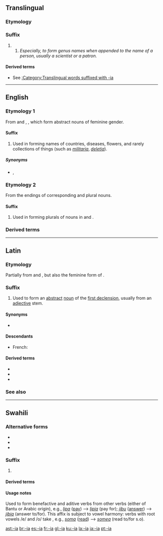 {{also|Appendix:Variations of "ia"}}
==Translingual==

===Etymology===
{{rfe|lang=mul}}

===Suffix===
{{head|mul|suffix}}

# {{non-gloss definition|lang=mul|Used to form taxonomic names}}
## ''Especially, to form genus names when appended to the name of a person, usually a scientist or a patron.''

====Derived terms====
* See [[:Category:Translingual words suffixed with -ia]]

----

==English==

===Etymology 1===
From {{etyl|la|en}} {{term|-ia|lang=la}} and {{etyl|grc|en}} {{term|-ία|lang=grc}}, {{term|-εια|tr=-ia|lang=grc}}, which form abstract nouns of feminine gender.

====Suffix====
{{en-suffix}}

# Used in forming names of countries, diseases, flowers, and rarely collections of things (such as ''[[militaria]]'', ''[[deletia]]'').

=====Synonyms=====
* {{sense|collections of things}} {{l/en|-ana}}, {{l/en|-ica}}

===Etymology 2===
From the endings of corresponding {{etyl|la|en}} and {{etyl|grc|en}} plural nouns.

====Suffix====
{{en-suffix}}

# Used in forming plurals of nouns in {{term|-ium|lang=en}} and {{term|-ion|lang=en}}.

===Derived terms===
{{suffixsee|en}}

----

==Latin==

===Etymology===
Partially from {{etyl|grc|la}} {{term|-ία|lang=grc}} and {{term|-εια|lang=grc}}, but also the feminine form of {{term|-ius|lang=la}}.

===Suffix===
{{head|la|suffix|head=-ia}}

# Used to form an [[abstract]] [[noun]] of the [[Appendix:Latin first declension|first declension]], usually from an [[adjective]] stem.

====Synonyms====
* {{l|la|-iēs}}

====Descendants====
* French: {{l/fr|-ie}}

====Derived terms====
* {{l|la|audācia}}
* {{l|la|īnfantia}}
* {{l|la|malevolentia}}

===See also===
{{suffixsee|la}}

----

==Swahili==

===Alternative forms===
* {{l|sw|-ea}}
* {{l|sw|-lea}}
* {{l|sw|-lia}}

===Suffix===
{{head|sw|suffix|head=-ia}}

# {{defn|sw}}

====Derived terms====
{{suffixsee|sw}}

====Usage notes====
Used to form benefactive and aditive verbs from other verbs (either of Bantu or Arabic origin), e.g., ''[[lipa]]'' ([[pay]]) --> ''[[lipia]]'' (pay for); ''[[jibu]]'' ([[answer]]) --> ''[[jibia]]'' (answer to/for).  This affix is subject to vowel harmony: verbs with root vowels /e/ and /o/ take {{l|sw|-ea}}, e.g., ''[[soma]]'' ([[read]]) --> ''[[somea]]'' (read to/for s.o).

[[ast:-ia]]
[[br:-ia]]
[[es:-ia]]
[[fr:-ia]]
[[gl:-ia]]
[[ku:-ia]]
[[la:-ia]]
[[ja:-ia]]
[[pt:-ia]]